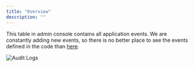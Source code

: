 ```yaml
---
title: "Overview"
description: ""
---
```


<Snippet file="enterprise-feature.mdx" />

This table in admin console contains all application events. We are constantly adding new events, so there is no better place to see the events defined in the code than [here](https://github.com/iopeer/iopeer/blob/main/packages/ee/shared/src/lib/audit-events/index.ts).

![Audit Logs](/resources/screenshots/audit-logs.png)

